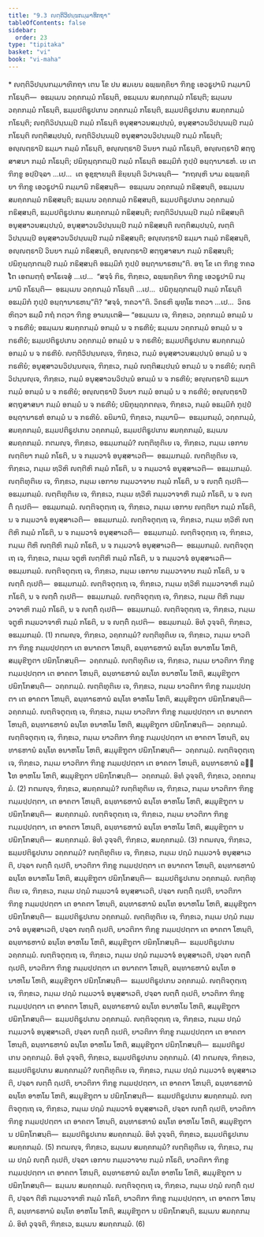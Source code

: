 ```yaml
---
title: "9.3 ຎຕ຺ຕິວິປນ຺ນກມ຺ມາທິກຖາ"
tableOfContents: false
sidebar:
  order: 23
type: "tipitaka"
basket: "vi"
book: "vi-maha"
---
```



<DynamicBreadcrumb />

<Paragraph type="center" book="vi-maha">
* ຎຕ຺ຕິວິປນ຺ນກມ຺ມາທິກຖາ
</Paragraph>

<Division number="385" book="vi-maha">

<Paragraph number="1786" book="vi-maha">
ເຕນ ໂຂ ປນ ສມເຍນ ຉພ຺ພຄ຺ຄິຍາ ຠິກ຺ຂູ ເອວຣູປານິ ກມ຺ມານິ ກໂຣນ຺ຕິ—  ອຘມ຺ເມນ ວຄ຺ຄກມ຺ມໍ ກໂຣນ຺ຕິ, ອຘມ຺ເມນ ສມຄ຺ຄກມ຺ມໍ ກໂຣນ຺ຕິ; ຘມ຺ເມນ ວຄ຺ຄກມ຺ມໍ ກໂຣນ຺ຕິ, ຘມ຺ມປຕິຣູປເກນ ວຄ຺ຄກມ຺ມໍ ກໂຣນ຺ຕິ, ຘມ຺ມປຕິຣູປເກນ ສມຄ຺ຄກມ຺ມໍ ກໂຣນ຺ຕິ; ຎຕ຺ຕິວິປນ຺ນມ຺ປິ ກມ຺ມໍ ກໂຣນ຺ຕິ ອນຸສ຺ສາວນສມ຺ປນ຺ນໍ, ອນຸສ຺ສາວນວິປນ຺ນມ຺ປິ ກມ຺ມໍ ກໂຣນ຺ຕິ ຎຕ຺ຕິສມ຺ປນ຺ນໍ, ຎຕ຺ຕິວິປນ຺ນມ຺ປິ ອນຸສ຺ສາວນວິປນ຺ນມ຺ປິ ກມ຺ມໍ ກໂຣນ຺ຕິ; ອຎ຺ຎຕ຺ຣາປິ ຘມ຺ມາ ກມ຺ມໍ ກໂຣນ຺ຕິ, ອຎ຺ຎຕ຺ຣາປິ ວິນຍາ ກມ຺ມໍ ກໂຣນ຺ຕິ, ອຎ຺ຎຕ຺ຣາປິ ສຕ຺ຖຸສາສນາ ກມ຺ມໍ ກໂຣນ຺ຕິ; ປຏິກຸຏ຺ຐກຕມ຺ປິ ກມ຺ມໍ ກໂຣນ຺ຕິ ອຘມ຺ມິກໍ ກຸປ຺ປໍ ອຏ຺ຐານາຣຫໍ.
</Paragraph>

<Paragraph number="1787" book="vi-maha">
ເຍ ເຕ ຠິກ຺ຂູ ອປ຺ປິຈ຺ຉາ …ເປ…  ເຕ ອຸຊ຺ຌາຍນ຺ຕິ ຂິຍ຺ຍນ຺ຕິ ວິປາເຈນ຺ຕິ—  “ກຖຎ຺ຫິ ນາມ ຉພ຺ພຄ຺ຄິຍາ ຠິກ຺ຂູ ເອວຣູປານິ ກມ຺ມານິ ກຣິສ຺ສນ຺ຕິ—  ອຘມ຺ເມນ ວຄ຺ຄກມ຺ມໍ ກຣິສ຺ສນ຺ຕິ, ອຘມ຺ເມນ ສມຄ຺ຄກມ຺ມໍ ກຣິສ຺ສນ຺ຕິ; ຘມ຺ເມນ ວຄ຺ຄກມ຺ມໍ ກຣິສ຺ສນ຺ຕິ, ຘມ຺ມປຕິຣູປເກນ ວຄ຺ຄກມ຺ມໍ ກຣິສ຺ສນ຺ຕິ, ຘມ຺ມປຕິຣູປເກນ ສມຄ຺ຄກມ຺ມໍ ກຣິສ຺ສນ຺ຕິ; ຎຕ຺ຕິວິປນ຺ນມ຺ປິ ກມ຺ມໍ ກຣິສ຺ສນ຺ຕິ ອນຸສ຺ສາວນສມ຺ປນ຺ນໍ, ອນຸສ຺ສາວນວິປນ຺ນມ຺ປິ ກມ຺ມໍ ກຣິສ຺ສນ຺ຕິ ຎຕ຺ຕິສມ຺ປນ຺ນໍ, ຎຕ຺ຕິວິປນ຺ນມ຺ປິ ອນຸສ຺ສາວນວິປນ຺ນມ຺ປິ ກມ຺ມໍ ກຣິສ຺ສນ຺ຕິ; ອຎ຺ຎຕ຺ຣາປິ ຘມ຺ມາ ກມ຺ມໍ ກຣິສ຺ສນ຺ຕິ, ອຎ຺ຎຕ຺ຣາປິ ວິນຍາ ກມ຺ມໍ ກຣິສ຺ສນ຺ຕິ, ອຎ຺ຎຕ຺ຣາປິ ສຕ຺ຖຸສາສນາ ກມ຺ມໍ ກຣິສ຺ສນ຺ຕິ; ປຏິກຸຏ຺ຐກຕມ຺ປິ ກມ຺ມໍ ກຣິສ຺ສນ຺ຕິ ອຘມ຺ມິກໍ ກຸປ຺ປໍ ອຏ຺ຐານາຣຫນ຺”ຕິ.
</Paragraph>

<Paragraph number="1788" book="vi-maha">
ອຖ ໂຂ ເຕ ຠິກ຺ຂູ ຠຄວໂຕ ເອຕມຕ຺ຖໍ ອາໂຣເຈສຸໍ …ເປ…  “ສຈ຺ຈໍ ກິຣ, ຠິກ຺ຂເວ, ຉພ຺ພຄ຺ຄິຍາ ຠິກ຺ຂູ ເອວຣູປານິ ກມ຺ມານິ ກໂຣນ຺ຕິ—  ອຘມ຺ເມນ ວຄ຺ຄກມ຺ມໍ ກໂຣນ຺ຕິ …ເປ…  ປຏິກຸຏ຺ຐກຕມ຺ປິ ກມ຺ມໍ ກໂຣນ຺ຕິ ອຘມ຺ມິກໍ ກຸປ຺ປໍ ອຏ຺ຐານາຣຫນ຺”ຕິ? “ສຈ຺ຈໍ, ຠຄວາ”ຕິ. ວິຄຣຫິ ພຸທ຺ໂຘ ຠຄວາ …ເປ…  ວິຄຣຫິຕ຺ວາ ຘມ຺ມິໍ ກຖໍ ກຕ຺ວາ ຠິກ຺ຂູ ອາມນ຺ເຕສິ—
</Paragraph>

</Division>
<Division number="386" book="vi-maha">

<Paragraph number="1789" book="vi-maha">
“ອຘມ຺ເມນ ເຈ, ຠິກ຺ຂເວ, ວຄ຺ຄກມ຺ມໍ ອກມ຺ມໍ ນ ຈ ກຣຓີຍໍ; ອຘມ຺ເມນ ສມຄ຺ຄກມ຺ມໍ ອກມ຺ມໍ ນ ຈ ກຣຓີຍໍ; ຘມ຺ເມນ ວຄ຺ຄກມ຺ມໍ ອກມ຺ມໍ ນ ຈ ກຣຓີຍໍ; ຘມ຺ມປຕິຣູປເກນ ວຄ຺ຄກມ຺ມໍ ອກມ຺ມໍ ນ ຈ ກຣຓີຍໍ; ຘມ຺ມປຕິຣູປເກນ ສມຄ຺ຄກມ຺ມໍ ອກມ຺ມໍ ນ ຈ ກຣຓີຍໍ. ຎຕ຺ຕິວິປນ຺ນຎ຺ເຈ, ຠິກ຺ຂເວ, ກມ຺ມໍ ອນຸສ຺ສາວນສມ຺ປນ຺ນໍ ອກມ຺ມໍ ນ ຈ ກຣຓີຍໍ; ອນຸສ຺ສາວນວິປນ຺ນຎ຺ເຈ, ຠິກ຺ຂເວ, ກມ຺ມໍ ຎຕ຺ຕິສມ຺ປນ຺ນໍ ອກມ຺ມໍ ນ ຈ ກຣຓີຍໍ; ຎຕ຺ຕິວິປນ຺ນຎ຺ເຈ, ຠິກ຺ຂເວ, ກມ຺ມໍ ອນຸສ຺ສາວນວິປນ຺ນໍ ອກມ຺ມໍ ນ ຈ ກຣຓີຍໍ; ອຎ຺ຎຕ຺ຣາປິ ຘມ຺ມາ ກມ຺ມໍ ອກມ຺ມໍ ນ ຈ ກຣຓີຍໍ; ອຎ຺ຎຕ຺ຣາປິ ວິນຍາ ກມ຺ມໍ ອກມ຺ມໍ ນ ຈ ກຣຓີຍໍ; ອຎ຺ຎຕ຺ຣາປິ ສຕ຺ຖຸສາສນາ ກມ຺ມໍ ອກມ຺ມໍ ນ ຈ ກຣຓີຍໍ; ປຏິກຸຏ຺ຐກຕຎ຺ເຈ, ຠິກ຺ຂເວ, ກມ຺ມໍ ອຘມ຺ມິກໍ ກຸປ຺ປໍ ອຏ຺ຐານາຣຫໍ ອກມ຺ມໍ ນ ຈ ກຣຓີຍໍ.
</Paragraph>

</Division>
<Division number="387" book="vi-maha">

<Paragraph number="1790" book="vi-maha">
ຉຍິມານິ, ຠິກ຺ຂເວ, ກມ຺ມານິ—  ອຘມ຺ມກມ຺ມໍ, ວຄ຺ຄກມ຺ມໍ, ສມຄ຺ຄກມ຺ມໍ, ຘມ຺ມປຕິຣູປເກນ ວຄ຺ຄກມ຺ມໍ, ຘມ຺ມປຕິຣູປເກນ ສມຄ຺ຄກມ຺ມໍ, ຘມ຺ເມນ ສມຄ຺ຄກມ຺ມໍ.
</Paragraph>

<Paragraph number="1791" book="vi-maha">
ກຕມຎ຺ຈ, ຠິກ຺ຂເວ, ອຘມ຺ມກມ຺ມໍ? ຎຕ຺ຕິທຸຕິເຍ ເຈ, ຠິກ຺ຂເວ, ກມ຺ເມ ເອກາຍ ຎຕ຺ຕິຍາ ກມ຺ມໍ ກໂຣຕິ, ນ ຈ ກມ຺ມວາຈໍ ອນຸສ຺ສາເວຕິ—  ອຘມ຺ມກມ຺ມໍ. ຎຕ຺ຕິທຸຕິເຍ ເຈ, ຠິກ຺ຂເວ, ກມ຺ເມ ທ຺ວີຫິ ຎຕ຺ຕີຫິ ກມ຺ມໍ ກໂຣຕິ, ນ ຈ ກມ຺ມວາຈໍ ອນຸສ຺ສາເວຕິ—  ອຘມ຺ມກມ຺ມໍ. ຎຕ຺ຕິທຸຕິເຍ ເຈ, ຠິກ຺ຂເວ, ກມ຺ເມ ເອກາຍ ກມ຺ມວາຈາຍ ກມ຺ມໍ ກໂຣຕິ, ນ ຈ ຎຕ຺ຕິໍ ຐເປຕິ—  ອຘມ຺ມກມ຺ມໍ. ຎຕ຺ຕິທຸຕິເຍ ເຈ, ຠິກ຺ຂເວ, ກມ຺ເມ ທ຺ວີຫິ ກມ຺ມວາຈາຫິ ກມ຺ມໍ ກໂຣຕິ, ນ ຈ ຎຕ຺ຕິໍ ຐເປຕິ—  ອຘມ຺ມກມ຺ມໍ. ຎຕ຺ຕິຈຕຸຕ຺ເຖ ເຈ, ຠິກ຺ຂເວ, ກມ຺ເມ ເອກາຍ ຎຕ຺ຕິຍາ ກມ຺ມໍ ກໂຣຕິ, ນ ຈ ກມ຺ມວາຈໍ ອນຸສ຺ສາເວຕິ—  ອຘມ຺ມກມ຺ມໍ. ຎຕ຺ຕິຈຕຸຕ຺ເຖ ເຈ, ຠິກ຺ຂເວ, ກມ຺ເມ ທ຺ວີຫິ ຎຕ຺ຕີຫິ ກມ຺ມໍ ກໂຣຕິ, ນ ຈ ກມ຺ມວາຈໍ ອນຸສ຺ສາເວຕິ—  ອຘມ຺ມກມ຺ມໍ. ຎຕ຺ຕິຈຕຸຕ຺ເຖ ເຈ, ຠິກ຺ຂເວ, ກມ຺ເມ ຕີຫິ ຎຕ຺ຕີຫິ ກມ຺ມໍ ກໂຣຕິ, ນ ຈ ກມ຺ມວາຈໍ ອນຸສ຺ສາເວຕິ—  ອຘມ຺ມກມ຺ມໍ. ຎຕ຺ຕິຈຕຸຕ຺ເຖ ເຈ, ຠິກ຺ຂເວ, ກມ຺ເມ ຈຕູຫິ ຎຕ຺ຕີຫິ ກມ຺ມໍ ກໂຣຕິ, ນ ຈ ກມ຺ມວາຈໍ ອນຸສ຺ສາເວຕິ—  ອຘມ຺ມກມ຺ມໍ. ຎຕ຺ຕິຈຕຸຕ຺ເຖ ເຈ, ຠິກ຺ຂເວ, ກມ຺ເມ ເອກາຍ ກມ຺ມວາຈາຍ ກມ຺ມໍ ກໂຣຕິ, ນ ຈ ຎຕ຺ຕິໍ ຐເປຕິ—  ອຘມ຺ມກມ຺ມໍ. ຎຕ຺ຕິຈຕຸຕ຺ເຖ ເຈ, ຠິກ຺ຂເວ, ກມ຺ເມ ທ຺ວີຫິ ກມ຺ມວາຈາຫິ ກມ຺ມໍ ກໂຣຕິ, ນ ຈ ຎຕ຺ຕິໍ ຐເປຕິ—  ອຘມ຺ມກມ຺ມໍ. ຎຕ຺ຕິຈຕຸຕ຺ເຖ ເຈ, ຠິກ຺ຂເວ, ກມ຺ເມ ຕີຫິ ກມ຺ມວາຈາຫິ ກມ຺ມໍ ກໂຣຕິ, ນ ຈ ຎຕ຺ຕິໍ ຐເປຕິ—  ອຘມ຺ມກມ຺ມໍ. ຎຕ຺ຕິຈຕຸຕ຺ເຖ ເຈ, ຠິກ຺ຂເວ, ກມ຺ເມ ຈຕູຫິ ກມ຺ມວາຈາຫິ ກມ຺ມໍ ກໂຣຕິ, ນ ຈ ຎຕ຺ຕິໍ ຐເປຕິ—  ອຘມ຺ມກມ຺ມໍ. ອິທໍ ວຸຈ຺ຈຕິ, ຠິກ຺ຂເວ, ອຘມ຺ມກມ຺ມໍ. (1)
</Paragraph>

<Paragraph number="1792" book="vi-maha">
ກຕມຎ຺ຈ, ຠິກ຺ຂເວ, ວຄ຺ຄກມ຺ມໍ? ຎຕ຺ຕິທຸຕິເຍ ເຈ, ຠິກ຺ຂເວ, ກມ຺ເມ ຍາວຕິກາ ຠິກ຺ຂູ ກມ຺ມປ຺ປຕ຺ຕາ ເຕ ອນາຄຕາ ໂຫນ຺ຕິ, ຉນ຺ທາຣຫານໍ ຉນ຺ໂທ ອນາຫໂຏ ໂຫຕິ, ສມ຺ມຸຂີຠູຕາ ປຏິກ຺ໂກສນ຺ຕິ—  ວຄ຺ຄກມ຺ມໍ. ຎຕ຺ຕິທຸຕິເຍ ເຈ, ຠິກ຺ຂເວ, ກມ຺ເມ ຍາວຕິກາ ຠິກ຺ຂູ ກມ຺ມປ຺ປຕ຺ຕາ ເຕ ອາຄຕາ ໂຫນ຺ຕິ, ຉນ຺ທາຣຫານໍ ຉນ຺ໂທ ອນາຫໂຏ ໂຫຕິ, ສມ຺ມຸຂີຠູຕາ ປຏິກ຺ໂກສນ຺ຕິ—  ວຄ຺ຄກມ຺ມໍ. ຎຕ຺ຕິທຸຕິເຍ ເຈ, ຠິກ຺ຂເວ, ກມ຺ເມ ຍາວຕິກາ ຠິກ຺ຂູ ກມ຺ມປ຺ປຕ຺ຕາ ເຕ ອາຄຕາ ໂຫນ຺ຕິ, ຉນ຺ທາຣຫານໍ ຉນ຺ໂທ ອາຫໂຏ ໂຫຕິ, ສມ຺ມຸຂີຠູຕາ ປຏິກ຺ໂກສນ຺ຕິ—  ວຄ຺ຄກມ຺ມໍ. ຎຕ຺ຕິຈຕຸຕ຺ເຖ ເຈ, ຠິກ຺ຂເວ, ກມ຺ເມ ຍາວຕິກາ ຠິກ຺ຂູ ກມ຺ມປ຺ປຕ຺ຕາ ເຕ ອນາຄຕາ ໂຫນ຺ຕິ, ຉນ຺ທາຣຫານໍ ຉນ຺ໂທ ອນາຫໂຏ ໂຫຕິ, ສມ຺ມຸຂີຠູຕາ ປຏິກ຺ໂກສນ຺ຕິ—  ວຄ຺ຄກມ຺ມໍ. ຎຕ຺ຕິຈຕຸຕ຺ເຖ ເຈ, ຠິກ຺ຂເວ, ກມ຺ເມ ຍາວຕິກາ ຠິກ຺ຂູ ກມ຺ມປ຺ປຕ຺ຕາ ເຕ ອາຄຕາ ໂຫນ຺ຕິ, ຉນ຺ທາຣຫານໍ ຉນ຺ໂທ ອນາຫໂຏ ໂຫຕິ, ສມ຺ມຸຂີຠູຕາ ປຏິກ຺ໂກສນ຺ຕິ—  ວຄ຺ຄກມ຺ມໍ. ຎຕ຺ຕິຈຕຸຕ຺ເຖ ເຈ, ຠິກ຺ຂເວ, ກມ຺ເມ ຍາວຕິກາ ຠິກ຺ຂູ ກມ຺ມປ຺ປຕ຺ຕາ ເຕ ອາຄຕາ ໂຫນ຺ຕິ, ຉນ຺ທາຣຫານໍ ຉນ຺ໂທ ອາຫໂຏ ໂຫຕິ, ສມ຺ມຸຂີຠູຕາ ປຏິກ຺ໂກສນ຺ຕິ—  ວຄ຺ຄກມ຺ມໍ. ອິທໍ ວຸຈ຺ຈຕິ, ຠິກ຺ຂເວ, ວຄ຺ຄກມ຺ມໍ. (2)
</Paragraph>

<Paragraph number="1793" book="vi-maha">
ກຕມຎ຺ຈ, ຠິກ຺ຂເວ, ສມຄ຺ຄກມ຺ມໍ? ຎຕ຺ຕິທຸຕິເຍ ເຈ, ຠິກ຺ຂເວ, ກມ຺ເມ ຍາວຕິກາ ຠິກ຺ຂູ ກມ຺ມປ຺ປຕ຺ຕາ, ເຕ ອາຄຕາ ໂຫນ຺ຕິ, ຉນ຺ທາຣຫານໍ ຉນ຺ໂທ ອາຫໂຏ ໂຫຕິ, ສມ຺ມຸຂີຠູຕາ ນ ປຏິກ຺ໂກສນ຺ຕິ—  ສມຄ຺ຄກມ຺ມໍ. ຎຕ຺ຕິຈຕຸຕ຺ເຖ ເຈ, ຠິກ຺ຂເວ, ກມ຺ເມ ຍາວຕິກາ ຠິກ຺ຂູ ກມ຺ມປ຺ປຕ຺ຕາ, ເຕ ອາຄຕາ ໂຫນ຺ຕິ, ຉນ຺ທາຣຫານໍ ຉນ຺ໂທ ອາຫໂຏ ໂຫຕິ, ສມ຺ມຸຂີຠູຕາ ນ ປຏິກ຺ໂກສນ຺ຕິ—  ສມຄ຺ຄກມ຺ມໍ. ອິທໍ ວຸຈ຺ຈຕິ, ຠິກ຺ຂເວ, ສມຄ຺ຄກມ຺ມໍ. (3)
</Paragraph>

<Paragraph number="1794" book="vi-maha">
ກຕມຎ຺ຈ, ຠິກ຺ຂເວ, ຘມ຺ມປຕິຣູປເກນ ວຄ຺ຄກມ຺ມໍ? ຎຕ຺ຕິທຸຕິເຍ ເຈ, ຠິກ຺ຂເວ, ກມ຺ເມ ປຐມໍ ກມ຺ມວາຈໍ ອນຸສ຺ສາເວຕິ, ປຈ຺ຉາ ຎຕ຺ຕິໍ ຐເປຕິ, ຍາວຕິກາ ຠິກ຺ຂູ ກມ຺ມປ຺ປຕ຺ຕາ ເຕ ອນາຄຕາ ໂຫນ຺ຕິ, ຉນ຺ທາຣຫານໍ ຉນ຺ໂທ ອນາຫໂຏ ໂຫຕິ, ສມ຺ມຸຂີຠູຕາ ປຏິກ຺ໂກສນ຺ຕິ—  ຘມ຺ມປຕິຣູປເກນ ວຄ຺ຄກມ຺ມໍ. ຎຕ຺ຕິທຸຕິເຍ ເຈ, ຠິກ຺ຂເວ, ກມ຺ເມ ປຐມໍ ກມ຺ມວາຈໍ ອນຸສ຺ສາເວຕິ, ປຈ຺ຉາ ຎຕ຺ຕິໍ ຐເປຕິ, ຍາວຕິກາ ຠິກ຺ຂູ ກມ຺ມປ຺ປຕ຺ຕາ ເຕ ອາຄຕາ ໂຫນ຺ຕິ, ຉນ຺ທາຣຫານໍ ຉນ຺ໂທ ອນາຫໂຏ ໂຫຕິ, ສມ຺ມຸຂີຠູຕາ ປຏິກ຺ໂກສນ຺ຕິ—  ຘມ຺ມປຕິຣູປເກນ ວຄ຺ຄກມ຺ມໍ. ຎຕ຺ຕິທຸຕິເຍ ເຈ, ຠິກ຺ຂເວ, ກມ຺ເມ ປຐມໍ ກມ຺ມວາຈໍ ອນຸສ຺ສາເວຕິ, ປຈ຺ຉາ ຎຕ຺ຕິໍ ຐເປຕິ, ຍາວຕິກາ ຠິກ຺ຂູ ກມ຺ມປ຺ປຕ຺ຕາ ເຕ ອາຄຕາ ໂຫນ຺ຕິ, ຉນ຺ທາຣຫານໍ ຉນ຺ໂທ ອາຫໂຏ ໂຫຕິ, ສມ຺ມຸຂີຠູຕາ ປຏິກ຺ໂກສນ຺ຕິ—  ຘມ຺ມປຕິຣູປເກນ ວຄ຺ຄກມ຺ມໍ. ຎຕ຺ຕິຈຕຸຕ຺ເຖ ເຈ, ຠິກ຺ຂເວ, ກມ຺ເມ ປຐມໍ ກມ຺ມວາຈໍ ອນຸສ຺ສາເວຕິ, ປຈ຺ຉາ ຎຕ຺ຕິໍ ຐເປຕິ, ຍາວຕິກາ ຠິກ຺ຂູ ກມ຺ມປ຺ປຕ຺ຕາ ເຕ ອນາຄຕາ ໂຫນ຺ຕິ, ຉນ຺ທາຣຫານໍ ຉນ຺ໂທ ອນາຫໂຏ ໂຫຕິ, ສມ຺ມຸຂີຠູຕາ ປຏິກ຺ໂກສນ຺ຕິ—  ຘມ຺ມປຕິຣູປເກນ ວຄ຺ຄກມ຺ມໍ. ຎຕ຺ຕິຈຕຸຕ຺ເຖ ເຈ, ຠິກ຺ຂເວ, ກມ຺ເມ ປຐມໍ ກມ຺ມວາຈໍ ອນຸສ຺ສາເວຕິ, ປຈ຺ຉາ ຎຕ຺ຕິໍ ຐເປຕິ, ຍາວຕິກາ ຠິກ຺ຂູ ກມ຺ມປ຺ປຕ຺ຕາ ເຕ ອາຄຕາ ໂຫນ຺ຕິ, ຉນ຺ທາຣຫານໍ ຉນ຺ໂທ ອນາຫໂຏ ໂຫຕິ, ສມ຺ມຸຂີຠູຕາ ປຏິກ຺ໂກສນ຺ຕິ—  ຘມ຺ມປຕິຣູປເກນ ວຄ຺ຄກມ຺ມໍ. ຎຕ຺ຕິຈຕຸຕ຺ເຖ ເຈ, ຠິກ຺ຂເວ, ກມ຺ເມ ປຐມໍ ກມ຺ມວາຈໍ ອນຸສ຺ສາເວຕິ, ປຈ຺ຉາ ຎຕ຺ຕິໍ ຐເປຕິ, ຍາວຕິກາ ຠິກ຺ຂູ ກມ຺ມປ຺ປຕ຺ຕາ ເຕ ອາຄຕາ ໂຫນ຺ຕິ, ຉນ຺ທາຣຫານໍ ຉນ຺ໂທ ອາຫໂຏ ໂຫຕິ, ສມ຺ມຸຂີຠູຕາ ປຏິກ຺ໂກສນ຺ຕິ—  ຘມ຺ມປຕິຣູປເກນ ວຄ຺ຄກມ຺ມໍ. ອິທໍ ວຸຈ຺ຈຕິ, ຠິກ຺ຂເວ, ຘມ຺ມປຕິຣູປເກນ ວຄ຺ຄກມ຺ມໍ. (4)
</Paragraph>

<Paragraph number="1795" book="vi-maha">
ກຕມຎ຺ຈ, ຠິກ຺ຂເວ, ຘມ຺ມປຕິຣູປເກນ ສມຄ຺ຄກມ຺ມໍ? ຎຕ຺ຕິທຸຕິເຍ ເຈ, ຠິກ຺ຂເວ, ກມ຺ເມ ປຐມໍ ກມ຺ມວາຈໍ ອນຸສ຺ສາເວຕິ, ປຈ຺ຉາ ຎຕ຺ຕິໍ ຐເປຕິ, ຍາວຕິກາ ຠິກ຺ຂູ ກມ຺ມປ຺ປຕ຺ຕາ, ເຕ ອາຄຕາ ໂຫນ຺ຕິ, ຉນ຺ທາຣຫານໍ ຉນ຺ໂທ ອາຫໂຏ ໂຫຕິ, ສມ຺ມຸຂີຠູຕາ ນ ປຏິກ຺ໂກສນ຺ຕິ—  ຘມ຺ມປຕິຣູປເກນ ສມຄ຺ຄກມ຺ມໍ. ຎຕ຺ຕິຈຕຸຕ຺ເຖ ເຈ, ຠິກ຺ຂເວ, ກມ຺ເມ ປຐມໍ ກມ຺ມວາຈໍ ອນຸສ຺ສາເວຕິ, ປຈ຺ຉາ ຎຕ຺ຕິໍ ຐເປຕິ, ຍາວຕິກາ ຠິກ຺ຂູ ກມ຺ມປ຺ປຕ຺ຕາ ເຕ ອາຄຕາ ໂຫນ຺ຕິ, ຉນ຺ທາຣຫານໍ ຉນ຺ໂທ ອາຫໂຏ ໂຫຕິ, ສມ຺ມຸຂີຠູຕາ ນ ປຏິກ຺ໂກສນ຺ຕິ—  ຘມ຺ມປຕິຣູປເກນ ສມຄ຺ຄກມ຺ມໍ. ອິທໍ ວຸຈ຺ຈຕິ, ຠິກ຺ຂເວ, ຘມ຺ມປຕິຣູປເກນ ສມຄ຺ຄກມ຺ມໍ. (5)
</Paragraph>

<Paragraph number="1796" book="vi-maha">
ກຕມຎ຺ຈ, ຠິກ຺ຂເວ, ຘມ຺ເມນ ສມຄ຺ຄກມ຺ມໍ? ຎຕ຺ຕິທຸຕິເຍ ເຈ, ຠິກ຺ຂເວ, ກມ຺ເມ ປຐມໍ ຎຕ຺ຕິໍ ຐເປຕິ, ປຈ຺ຉາ ເອກາຍ ກມ຺ມວາຈາຍ ກມ຺ມໍ ກໂຣຕິ, ຍາວຕິກາ ຠິກ຺ຂູ ກມ຺ມປ຺ປຕ຺ຕາ ເຕ ອາຄຕາ ໂຫນ຺ຕິ, ຉນ຺ທາຣຫານໍ ຉນ຺ໂທ ອາຫໂຏ ໂຫຕິ, ສມ຺ມຸຂີຠູຕາ ນ ປຏິກ຺ໂກສນ຺ຕິ—  ຘມ຺ເມນ ສມຄ຺ຄກມ຺ມໍ. ຎຕ຺ຕິຈຕຸຕ຺ເຖ ເຈ, ຠິກ຺ຂເວ, ກມ຺ເມ ປຐມໍ ຎຕ຺ຕິໍ ຐເປຕິ, ປຈ຺ຉາ ຕີຫິ ກມ຺ມວາຈາຫິ ກມ຺ມໍ ກໂຣຕິ, ຍາວຕິກາ ຠິກ຺ຂູ ກມ຺ມປ຺ປຕ຺ຕາ, ເຕ ອາຄຕາ ໂຫນ຺ຕິ, ຉນ຺ທາຣຫານໍ ຉນ຺ໂທ ອາຫໂຏ ໂຫຕິ, ສມ຺ມຸຂີຠູຕາ ນ ປຏິກ຺ໂກສນ຺ຕິ, ຘມ຺ເມນ ສມຄ຺ຄກມ຺ມໍ. ອິທໍ ວຸຈ຺ຈຕິ, ຠິກ຺ຂເວ, ຘມ຺ເມນ ສມຄ຺ຄກມ຺ມໍ. (6)
</Paragraph>
</Division>